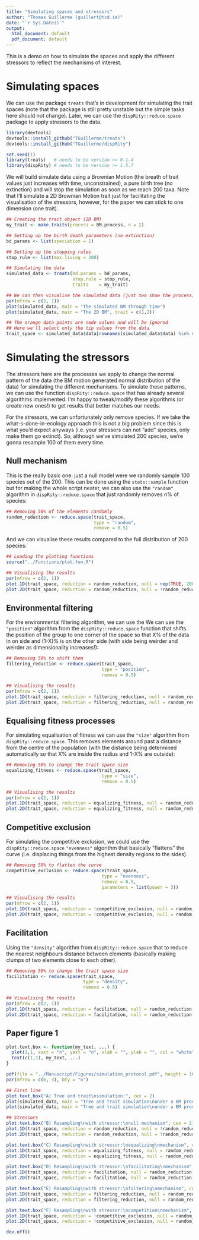 ```yaml
---
title: "Simulating spaces and stressors"
author: "Thomas Guillerme (guillert@tcd.ie)"
date: "`r Sys.Date()`"
output:
  html_document: default
  pdf_document: default
---
```


This is a demo on how to simulate the spaces and apply the different stressors to reflect the mechanisms of interest.

# Simulating spaces

We can use the package `treats` that's in development for simulating the trait spaces (note that the package is still pretty unstable but the simple tasks here should not change).
Later, we can use the `dispRity::reduce.space` package to apply stressors to the data.

```r
library(devtools)
devtools::install_github("TGuillerme/treats")
devtools::install_github("TGuillerme/dispRity")
```

```r
set.seed(1)
library(treats)   # needs to be version >= 0.1.4
library(dispRity) # needs to be version >= 1.5.7
```

We will build simulate data using a Brownian Motion (the breath of trait values just increases with time, unconstrained), a pure birth tree (no extinction) and will stop the simulation as soon as we reach 200 taxa.
Note that I'll simulate a 2D Brownian Motion trait just for facilitating the visualisation of the stressors, however, for the paper we can stick to one dimension (one trait).

```r
## Creating the trait object (2D BM)
my_trait <- make.traits(process = BM.process, n = 2)

## Setting up the birth death parameters (no extinction)
bd_params <- list(speciation = 1)

## Setting up the stopping rules
stop_rule <- list(max.living = 200)

## Simulating the data
simulated_data <- treats(bd.params = bd_params,
                         stop.rule = stop_rule,
                         traits    = my_trait)

## We can then visualise the simulated data (just two show the process)
par(mfrow = c(2, 1))
plot(simulated_data, main = "The simulated BM through time")
plot(simulated_data, main = "The 2D BM", trait = c(1,2))

## The orange data points are node values and will be ignored
## Here we'll select only the tip values from the data
trait_space <- simulated_data$data[rownames(simulated_data$data) %in% simulated_data$tree$tip.label, ]
```

# Simulating the stressors

The stressors here are the processes we apply to change the normal pattern of the data (the BM motion generated normal distribution of the data) for simulating the different mechanisms.
To simulate these patterns, we can use the function `dispRity::reduce.space` that has already several algorithms implemented.
I'm happy to tweak/modify these algorithms (or create new ones!) to get results that better matches our needs.

For the stressors, we can unfortunately only remove species.
If we take the what-s-done-in-ecology approach this is not a big problem since this is what you'd expect anyways (i.e. your stressors can not "add" species, only make them go extinct).
So, although we've simulated 200 species, we're gonna resample 100 of them every time.

## Null mechanism

This is the really basic one: just a null model were we randomly sample 100 species out of the 200.
This can be done using the `stats::sample` function but for making the whole script neater, we can also use the `"random"` algorithm in `dispRity::reduce.space` that just randomly removes n% of species:

```r
## Removing 50% of the elements randomly
random_reduction <- reduce.space(trait_space,
                                 type = "random",
                                 remove = 0.5)
```

And we can visualise these results compared to the full distribution of 200 species:

```r
## Loading the plotting functions
source("../Functions/plot.fun.R")
```

```r
## Visualising the results
par(mfrow = c(2, 1))
plot.1D(trait_space, reduction = random_reduction, null = rep(TRUE, 200), main = "1D null mechanism", legend = c("Full distribution (200sp)", "Random reduction (100sp)"))
plot.2D(trait_space, reduction = random_reduction, null = !random_reduction, main = "2D null mechanism")
```





## Environmental filtering

For the environmental filtering algorithm, we can use the
We can use the `"position"` algorithm from the `dispRity::reduce.space` function that shifts the position of the group to one corner of the space so that X% of the data in on side and (1-X)% is on the other side (with side being weirder and weirder as dimensionality increases!):

```r
## Removing 50% to shift them
filtering_reduction <- reduce.space(trait_space,
                                    type = "position",
                                    remove = 0.5)
```

```r
## Visualising the results
par(mfrow = c(2, 1))
plot.1D(trait_space, reduction = filtering_reduction, null = random_reduction, main = "1D filtering mechanism")
plot.2D(trait_space, reduction = filtering_reduction, null = random_reduction, main = "2D filtering mechanism")
```





## Equalising fitness processes

For simulating equalisation of fitness we can use the `"size"` algorithm from `dispRity::reduce.space`.
This removes elements around past a distance from the centre of the population (with the distance being determined automatically so that X% are inside the radius and 1-X% are outside):

```r
## Removing 50% to change the trait space size
equalizing_fitness <- reduce.space(trait_space,
                                    type = "size",
                                    remove = 0.5)
```

```r
## Visualising the results
par(mfrow = c(2, 1))
plot.1D(trait_space, reduction = equalizing_fitness, null = random_reduction, main = "1D equalising mechanism")
plot.2D(trait_space, reduction = equalizing_fitness, null = random_reduction, main = "2D equalising mechanism")
```



## Competitive exclusion

For simulating the competitive exclusion, we could use the `dispRity::reduce.space` `"evenness"` algorithm that basically "flattens" the curve (i.e. displacing things from the highest density regions to the sides).

```r
## Removing 50% to flatten the curve
competitive_exclusion <- reduce.space(trait_space,
                                    type = "evenness",
                                    remove = 0.5,
                                    parameters = list(power = 3))
```

```r

## Visualising the results
par(mfrow = c(2, 1))
plot.1D(trait_space, reduction = !competitive_exclusion, null = random_reduction, main = "1D excluding mechanism")
plot.2D(trait_space, reduction = !competitive_exclusion, null = random_reduction, main = "2D excluding mechanism")
```

## Facilitation

Using the `"density"` algorithm from `dispRity::reduce.space` that to reduce the nearest neighbours distance between elements (basically making clumps of two elements close to each other).

```r
## Removing 50% to change the trait space size
facilitation <- reduce.space(trait_space,
                             type = "density",
                             remove = 0.5)
```

```r
## Visualising the results
par(mfrow = c(2, 1))
plot.1D(trait_space, reduction = facilitation, null = random_reduction, main = "1D facilitation mechanism")
plot.2D(trait_space, reduction = facilitation, null = random_reduction, main = "2D facilitation mechanism")
```


## Paper figure 1

```r
plot.text.box <- function(my_text, ...) {
  plot(1,1, xaxt = "n", yaxt = "n", xlab = "", ylab = "", col = "white", pch = 21)
  text(c(1,1), my_text, ...)
}

pdf(file = "../Manuscript/Figures/simulation_protocol.pdf", height = 16, width = 8)
par(mfrow = c(6, 3), bty = "n")

## First line
plot.text.box("A) Tree and trait\nsimulation:", cex = 2)
plot(simulated_data, main = "Tree and trait simulation\nunder a BM process (1D)", col = c(tips = "blue", "nodes" = "lightgrey"), ylab = "Trait 1")
plot(simulated_data, main = "Tree and trait simulation\nunder a BM process (2D)", col = c("lightgrey", "blue"), trait = c(1,2), xlab = "Trait 1", ylab = "Trait 2")

## Stressors
plot.text.box("B) Resampling\nwith stressor:\nnull mechanism", cex = 2)
plot.1D(trait_space, reduction = random_reduction, null = !random_reduction, main = "1D null mechanism")
plot.2D(trait_space, reduction = random_reduction, null = !random_reduction, main = "2D null mechanism")

plot.text.box("C) Resampling\nwith stressor:\nequalizing\nmechanism", cex = 2)
plot.1D(trait_space, reduction = equalizing_fitness, null = random_reduction, main = "1D equalising mechanism")
plot.2D(trait_space, reduction = equalizing_fitness, null = random_reduction, main = "2D equalising mechanism")

plot.text.box("D) Resampling\nwith stressor:\nfacilitating\nmechanism", cex = 2)
plot.1D(trait_space, reduction = facilitation, null = random_reduction, main = "1D facilitation mechanism")
plot.2D(trait_space, reduction = facilitation, null = random_reduction, main = "2D facilitation mechanism")

plot.text.box("E) Resampling\nwith stressor:\nfiltering\nmechanism", cex = 2)
plot.1D(trait_space, reduction = filtering_reduction, null = random_reduction, main = "1D filtering mechanism")
plot.2D(trait_space, reduction = filtering_reduction, null = random_reduction, main = "2D filtering mechanism")

plot.text.box("F) Resampling\nwith stressor:\ncompetition\nmechanism", cex = 2)
plot.1D(trait_space, reduction = !competitive_exclusion, null = random_reduction, main = "1D competition mechanism")
plot.2D(trait_space, reduction = !competitive_exclusion, null = random_reduction, main = "2D competition mechanism")

dev.off()
```